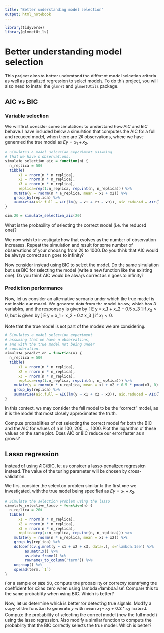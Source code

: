 ```yaml
---
title: "Better understanding model selection"
output: html_notebook
---
```


```r
library(tidyverse)
library(glmnetUtils)
```


# Better understanding model selection

This project aims to better understand the different model selection criteria as
well as penalized regression to select models. To do this project, you will
also need to install the `glmnet` and `glmnetUtils` package.

## AIC vs BIC

### Variable selection

We will first consider some simulations to understand how AIC and BIC behave.
I have included below a simulation that computes the AIC for a full and reduced
model, when there are 20 observations, where we have generated the true model
as $E y = x_1 + x_2$.

```r
# Simulates a model selection experiment assuming
# that we have n observations.
simulate_selection_aic = function(n) {
  n_replica = 500
  tibble(
      x1 = rnorm(n * n_replica),
      x2 = rnorm(n * n_replica),
      x3 = rnorm(n * n_replica),
      replica=rep(1:n_replica, rep.int(n, n_replica))) %>%
    mutate(y = rnorm(n * n_replica, mean = x1 + x2)) %>% 
    group_by(replica) %>%
    summarise(aic.full = AIC(lm(y ~ x1 + x2 + x3)), aic.reduced = AIC(lm(y ~ x1 + x2)))
}
```

```r
sim.20 = simulate_selection_aic(20)
```


What is the probability of selecting the correct model (i.e. the reduced one)?

We now wish to investigate how that evolves as the number of observation increases.
Repeat the simulation and result for some number of observations of your choosing
from 20 to 1000. Do you think that AIC would be always correct as n goes to infinity?

Now consider instead using BIC to select the model. Do the same simulation but use
BIC for selecting the model (write a new function like the existing one).
Do you think AIC would be always correct as n goes to infinity?


### Prediction performance

Now, let us consider an alternative scenario under which the true model is not inside our model.
We generate data from the model below, which has 3 variables, and the response y is given by
\[
  E y = x_1 + x_2 + 0.5 x_3
\]
if $x_3 > 0$, but is given by
\[
  E y = x_1 + x_2 - 0.2 x_3
\]
if $x_3 < 0$.

Note that the true model is not part of the models we are considering.

```r
# Simulates a model selection experiment
# assuming that we have n observations,
# and with the true model not being under
# consideration.
simulate_prediction = function(n) {
  n_replica = 500
  tibble(
      x1 = rnorm(n * n_replica),
      x2 = rnorm(n * n_replica),
      x3 = rnorm(n * n_replica),
      replica=rep(1:n_replica, rep.int(n, n_replica))) %>%
    mutate(y = rnorm(n * n_replica, mean = x1 + x2 + 0.5 * pmax(x3, 0) - 0.3 * pmin(x3, 0))) %>% 
    group_by(replica) %>%
    summarise(aic.full = AIC(lm(y ~ x1 + x2 + x3)), aic.reduced = AIC(lm(y ~ x1 + x2)))
}
```

In this context, we may consider the full model to be the "correct" model, as it is the
model that most closely approximates the truth.

Compute probabilities of *not* selecting the correct model for both the BIC and the AIC
for values of n in 100, 200, ..., 1000. Plot the logarithm of these values on the same
plot. Does AIC or BIC reduce our error faster as n grows?

## Lasso regression

Instead of using AIC/BIC, let us consider a lasso-penalized regression instead.
The value of the tuning parameter will be chosen by cross-validation.

We first consider the selection problem similar to the first one we investigated,
with the true model being specified as $E y = x_1 + x_2$.

```r
# Simulate the selection problem using the lasso
simulate_selection_lasso = function(n) {
  n_replica = 200
  tibble(
      x1 = rnorm(n * n_replica),
      x2 = rnorm(n * n_replica),
      x3 = rnorm(n * n_replica),
      replica=rep(1:n_replica, rep.int(n, n_replica))) %>%
    mutate(y = rnorm(n * n_replica, mean = x1 + x2)) %>% 
    group_by(replica) %>%
    do(coef(cv.glmnet(y ~ x1 + x2 + x3, data=.), s='lambda.1se') %>%
         as.matrix() %>%
         as.data.frame() %>%
         rownames_to_column('term')) %>%
    ungroup() %>%
    spread(term, `1`)
}
```

For a sample of size 50, compute the probability of correctly identifying the
coefficient for x3 as zero when using `lambda='lambda.1se'. Compare this to
the same probability when using BIC. Which is better?

Now, let us determine which is better for detecting true signals. Modify a copy
of the function to generate $y$ with mean $x_1 + x_2 + 0.2 * x_3$ instead. Compute
the probability of selecting the correct model (now the full model) using the lasso
regression. Also modify a similar function to compute the probability that the BIC
correctly selects the true model. Which is better?
